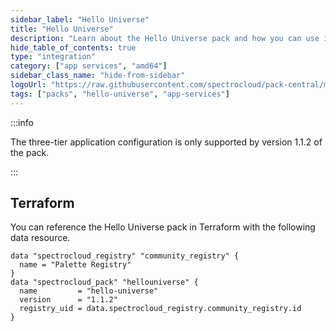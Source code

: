 ```yaml
---
sidebar_label: "Hello Universe"
title: "Hello Universe"
description: "Learn about the Hello Universe pack and how you can use it within your Kubernetes clusters."
hide_table_of_contents: true
type: "integration"
category: ["app services", "amd64"]
sidebar_class_name: "hide-from-sidebar"
logoUrl: "https://raw.githubusercontent.com/spectrocloud/pack-central/main/packs/hello-universe-1.1.1/logo.png"
tags: ["packs", "hello-universe", "app-services"]
---
```


<Redirect to="/integrations/packs/?pack=docs/docs-content/integrations/hello-universe" />

:::info

The three-tier application configuration is only supported by version 1.1.2 of the pack.

:::

## Terraform

You can reference the Hello Universe pack in Terraform with the following data resource.

```hcl
data "spectrocloud_registry" "community_registry" {
  name = "Palette Registry"
}
data "spectrocloud_pack" "hellouniverse" {
  name         = "hello-universe"
  version      = "1.1.2"
  registry_uid = data.spectrocloud_registry.community_registry.id
}
```
